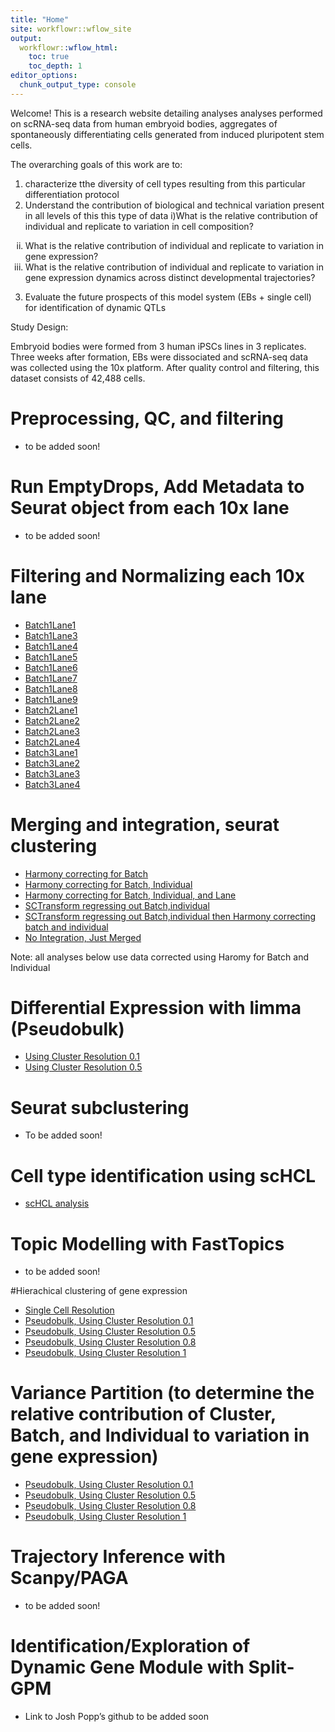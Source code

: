```yaml
---
title: "Home"
site: workflowr::wflow_site
output:
  workflowr::wflow_html:
    toc: true
    toc_depth: 1
editor_options:
  chunk_output_type: console
---
```


Welcome! This is a research website detailing analyses analyses performed on scRNA-seq data from human embryoid bodies, aggregates of spontaneously differentiating cells generated from induced pluripotent stem cells. 

The overarching goals of this work are to:

1) characterize tthe diversity of cell types resulting from this particular differentiation protocol
2) Understand the contribution of biological and technical variation present in all levels of this this type of data 
  i)What is the relative contribution of individual and replicate to variation in cell composition?
  ii) What is the relative contribution of individual and replicate to variation in gene expression?
  ii) What is the relative contribution of individual and replicate to variation in gene expression dynamics across distinct developmental trajectories?
3) Evaluate the future prospects of this model system (EBs + single cell) for identification of dynamic QTLs

Study Design:

Embryoid bodies were formed from 3 human iPSCs lines in 3 replicates. Three weeks after formation, EBs were dissociated and scRNA-seq data was collected using the 10x platform. After quality control and filtering, this dataset consists of 42,488 cells.

# Preprocessing, QC, and filtering

+ to be added soon!
  
# Run EmptyDrops, Add Metadata to Seurat object from each 10x lane 

+ to be added soon!
  
# Filtering and Normalizing each 10x lane

+ [Batch1Lane1](SampleFilteringandSCT_Batch1Lane1.html)  
+ [Batch1Lane3](SampleFilteringandSCT_Batch1Lane3.html)  
+ [Batch1Lane4](SampleFilteringandSCT_Batch1Lane4.html)  
+ [Batch1Lane5](SampleFilteringandSCT_Batch1Lane5.html)  
+ [Batch1Lane6](SampleFilteringandSCT_Batch1Lane6.html)  
+ [Batch1Lane7](SampleFilteringandSCT_Batch1Lane7.html)  
+ [Batch1Lane8](SampleFilteringandSCT_Batch1Lane8.html)  
+ [Batch1Lane9](SampleFilteringandSCT_Batch1Lane9.html)  
+ [Batch2Lane1](SampleFilteringandSCT_Batch2Lane1.html)  
+ [Batch2Lane2](SampleFilteringandSCT_Batch2Lane2.html)  
+ [Batch2Lane3](SampleFilteringandSCT_Batch2Lane3.html)  
+ [Batch2Lane4](SampleFilteringandSCT_Batch2Lane4.html)  
+ [Batch3Lane1](SampleFilteringandSCT_Batch3Lane1.html)  
+ [Batch3Lane2](SampleFilteringandSCT_Batch3Lane2.html)  
+ [Batch3Lane3](SampleFilteringandSCT_Batch3Lane3.html)  
+ [Batch3Lane4](SampleFilteringandSCT_Batch3Lane4.html)  

# Merging and integration, seurat clustering

+ [Harmony correcting for Batch](IntegrateAnalysis.afterFilter.HarmonyBatch.html)
+ [Harmony correcting for Batch, Individual](IntegrateAnalysis.afterFilter.HarmonyBatchindividual.html)  
+ [Harmony correcting for Batch, Individual, and Lane](IntegrateAnalysis.afterFilter.HarmonyBatchSampleIDindividual.html)  
+ [SCTransform regressing out Batch,individual](IntegrateAnalysis.afterFilter.SCTregressBatchIndividual.html)  
+ [SCTransform regressing out Batch,individual then Harmony correcting batch and individual](IntegrateAnalysis.afterFilter.SCTregressBatchIndividualHarmonyBatchindividual.html)  
+ [No Integration, Just Merged](IntegrateAnalysis.afterFilter.NOHARMONYjustmerge.html)


Note: all analyses below use data corrected using Haromy for Batch and Individual 

# Differential Expression with limma (Pseudobulk)

+ [Using Cluster Resolution 0.1](Pseudobulk_Limma_Harmony.BatchIndividual_ClusterRes0.1_minPCT0.2.Rmd)
+ [Using Cluster Resolution 0.5](Pseudobulk_Limma_Harmony.BatchIndividual_ClusterRes0.5_minPCT0.2.Rmd)

# Seurat subclustering

+ To be added soon!

# Cell type identification using scHCL

+ [scHCL analysis](RunscHCL_HarmonyBatchInd.Rmd)

# Topic Modelling with FastTopics

+ to be added soon!
  
#Hierachical clustering of gene expression

+ [Single Cell Resolution](SingleCell_HierarchicalClustering_NoGeneFilter.Rmd)
+ [Pseudobulk, Using Cluster Resolution 0.1](Pseudobulk_HierarchicalClustering_Harmony.Batchindividual_ClusterRes0.1_minPCT0.2.Rmd)
+ [Pseudobulk, Using Cluster Resolution 0.5](Pseudobulk_HierarchicalClustering_Harmony.Batchindividual_ClusterRes0.5_minPCT0.2.Rmd)
+ [Pseudobulk, Using Cluster Resolution 0.8](Pseudobulk_HierarchicalClustering_Harmony.Batchindividual_ClusterRes0.8_minPCT0.2.Rmd)
+ [Pseudobulk, Using Cluster Resolution 1](Pseudobulk_HierarchicalClustering_Harmony.Batchindividual_ClusterRes1_minPCT0.2.Rmd)

# Variance Partition (to determine the relative contribution of Cluster, Batch, and Individual to variation in gene expression)

+ [Pseudobulk, Using Cluster Resolution 0.1](Pseudobulk_VariancePartition_Harmony.Batchindividual_ClusterRes0.1_minPCT0.2.Rmd)
+ [Pseudobulk, Using Cluster Resolution 0.5](Pseudobulk_VariancePartition_Harmony.Batchindividual_ClusterRes0.5_minPCT0.2.Rmd)
+ [Pseudobulk, Using Cluster Resolution 0.8](Pseudobulk_VariancePartition_Harmony.Batchindividual_ClusterRes0.8_minPCT0.2.Rmd)
+ [Pseudobulk, Using Cluster Resolution 1](Pseudobulk_VariancePartition_Harmony.Batchindividual_ClusterRes1_minPCT0.2.Rmd)

# Trajectory Inference with Scanpy/PAGA

+ to be added soon!

# Identification/Exploration of Dynamic Gene Module with Split-GPM

+ Link to Josh Popp's github to be added soon



